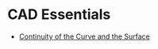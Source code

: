 # CAD Essentials

- [Continuity of the Curve and the Surface](./cad-essentials/continuity-curve-and-surface)














